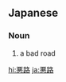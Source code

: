 ==Japanese==
{{ja-kanjitab|あく|ろ|yomi=o}}

===Noun===
{{ja-noun|あくろ|kyu=惡路}}

# a bad road

[[hi:悪路]]
[[ja:悪路]]